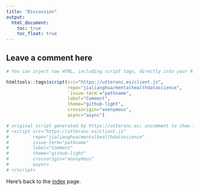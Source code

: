 ```yaml
---
title: "Discussion"
output: 
  html_document:
    toc: true
    toc_float: true
---
```


## Leave a comment here

```r
# You can inject raw HTML, including script tags, directly into your R Markdown document. However, to ensure that R Markdown processes this correctly when rendering to HTML, you can wrap the script in a custom HTML block using R code. This method involves using the htmltools package, which is part of the R ecosystem for creating and manipulating HTML content.

htmltools::tags$script(src="https://utteranc.es/client.js",
                       repo="jialianghua/mentalhealthdatascience",
                       `issue-term`="pathname",
                       label="Comment",
                       theme="github-light",
                       crossorigin="anonymous",
                       async="async")

# original script generated by https://utteranc.es; uncomment to show it.
# <script src="https://utteranc.es/client.js"
#         repo="jialianghua/mentalhealthdatascience"
#         issue-term="pathname"
#         label="Comment"
#         theme="github-light"
#         crossorigin="anonymous"
#         async>
# </script>
```

Here's back to the [index](index.html) page.